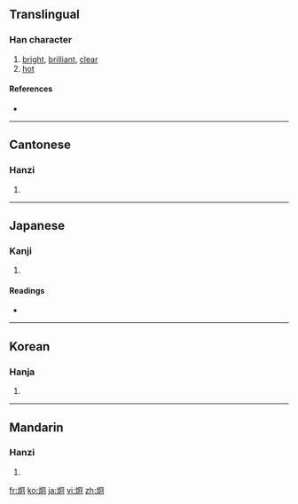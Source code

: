 {{see|烱}}
==Translingual==

===Han character===
{{Han char|rn=86|rad=火|as=05|sn=9|four=9782<sub>0</sub>|canj=火月口 (FBR), X火月口 (XFBR)}}

# [[bright]], [[brilliant]], [[clear]]
# [[hot]]

====References====
* {{Han ref|kx=0668.260|dkj=18956|dj=1078.030|hdz=32195.160|uh=70AF|ud=28847|bh=ACB3|bd=44211}}

----

==Cantonese==

===Hanzi===
{{yue-hanzi|jyut=|y=gwing2}}

# {{defn|Cantonese}}

----

==Japanese==

===Kanji===
{{ja-kanji|grade=|rs=火05}}

# {{defn|Japanese}}

====Readings====
* {{ja-readings|on=[[けい]] (kei), [[きょう]] (kyō)|kun=[[あきらか]] (akiraka)}}

----

==Korean==

===Hanja===
{{ko-hanja|hangeul=형|eumhun=|rv=hyeong|mr=hyŏng|y=hyeng}}

# {{defn|Korean}}

----

==Mandarin==

===Hanzi===
{{cmn-hanzi|pin=[[jiǒng]] ([[jiong3]]), [[pào]] ([[pao4]])|wg=chiung<sup>3</sup>, p'ao<sup>4</sup>}}

# {{defn|Mandarin}}

[[fr:炯]]
[[ko:炯]]
[[ja:炯]]
[[vi:炯]]
[[zh:炯]]